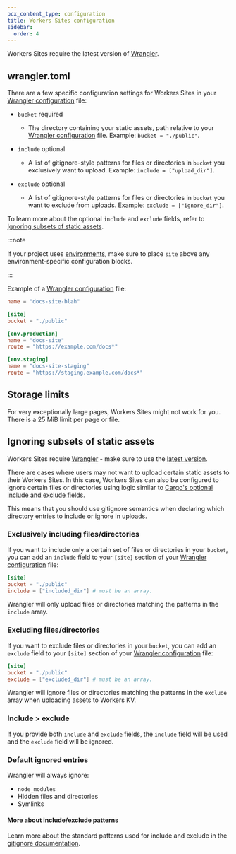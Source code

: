 ```yaml
---
pcx_content_type: configuration
title: Workers Sites configuration
sidebar:
  order: 4
---
```



<Render file="workers_sites" />

Workers Sites require the latest version of [Wrangler](https://github.com/cloudflare/workers-sdk/tree/main/packages/wrangler).

## wrangler.toml

There are a few specific configuration settings for Workers Sites in your [Wrangler configuration](/workers/wrangler/configuration) file:

- `bucket` required

  - The directory containing your static assets, path relative to your [Wrangler configuration](/workers/wrangler/configuration) file. Example: `bucket = "./public"`.

- `include` optional

  - A list of gitignore-style patterns for files or directories in `bucket` you exclusively want to upload. Example: `include = ["upload_dir"]`.

- `exclude` optional
  - A list of gitignore-style patterns for files or directories in `bucket` you want to exclude from uploads. Example: `exclude = ["ignore_dir"]`.

To learn more about the optional `include` and `exclude` fields, refer to [Ignoring subsets of static assets](#ignoring-subsets-of-static-assets).

:::note

If your project uses [environments](/workers/wrangler/environments/), make sure to place `site` above any environment-specific configuration blocks.

:::

Example of a [Wrangler configuration](/workers/wrangler/configuration) file:


<WranglerConfig>

```toml
name = "docs-site-blah"

[site]
bucket = "./public"

[env.production]
name = "docs-site"
route = "https://example.com/docs*"

[env.staging]
name = "docs-site-staging"
route = "https://staging.example.com/docs*"
```

</WranglerConfig>

## Storage limits

For very exceptionally large pages, Workers Sites might not work for you. There is a 25 MiB limit per page or file.

## Ignoring subsets of static assets

Workers Sites require [Wrangler](https://github.com/cloudflare/workers-sdk/tree/main/packages/wrangler) - make sure to use the [latest version](/workers/wrangler/install-and-update/#update-wrangler).

There are cases where users may not want to upload certain static assets to their Workers Sites.
In this case, Workers Sites can also be configured to ignore certain files or directories using logic
similar to [Cargo's optional include and exclude fields](https://doc.rust-lang.org/cargo/reference/manifest.html#the-exclude-and-include-fields-optional).

This means that you should use gitignore semantics when declaring which directory entries to include or ignore in uploads.

### Exclusively including files/directories

If you want to include only a certain set of files or directories in your `bucket`, you can add an `include` field to your `[site]` section of your [Wrangler configuration](/workers/wrangler/configuration) file:

<WranglerConfig>

```toml
[site]
bucket = "./public"
include = ["included_dir"] # must be an array.
```

</WranglerConfig>

Wrangler will only upload files or directories matching the patterns in the `include` array.

### Excluding files/directories

If you want to exclude files or directories in your `bucket`, you can add an `exclude` field to your `[site]` section of your [Wrangler configuration](/workers/wrangler/configuration) file:

<WranglerConfig>

```toml
[site]
bucket = "./public"
exclude = ["excluded_dir"] # must be an array.
```

</WranglerConfig>

Wrangler will ignore files or directories matching the patterns in the `exclude` array when uploading assets to Workers KV.

### Include > exclude

If you provide both `include` and `exclude` fields, the `include` field will be used and the `exclude` field will be ignored.

### Default ignored entries

Wrangler will always ignore:

- `node_modules`
- Hidden files and directories
- Symlinks

#### More about include/exclude patterns

Learn more about the standard patterns used for include and exclude in the [gitignore documentation](https://git-scm.com/docs/gitignore).
